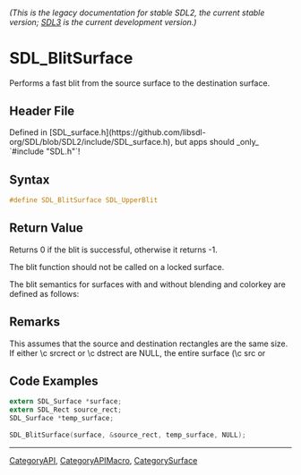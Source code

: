 ====== (This is the legacy documentation for stable SDL2, the current stable version; [https://wiki.libsdl.org/SDL3/ SDL3] is the current development version.) ======
= SDL_BlitSurface =

Performs a fast blit from the source surface to the destination surface.

== Header File ==

Defined in [SDL_surface.h](https://github.com/libsdl-org/SDL/blob/SDL2/include/SDL_surface.h), but apps should _only_ `#include "SDL.h"`!

== Syntax ==

<syntaxhighlight lang='c'>
#define SDL_BlitSurface SDL_UpperBlit</syntaxhighlight>

== Return Value ==

Returns 0 if the blit is successful, otherwise it returns -1.

The blit function should not be called on a locked surface.

The blit semantics for surfaces with and without blending and colorkey are
defined as follows:

== Remarks ==

This assumes that the source and destination rectangles are the same size.
If either \c srcrect or \c dstrect are NULL, the entire surface (\c src or

== Code Examples ==

<syntaxhighlight lang='c'>
extern SDL_Surface *surface;
extern SDL_Rect source_rect;
SDL_Surface *temp_surface;
     
SDL_BlitSurface(surface, &source_rect, temp_surface, NULL);
</syntaxhighlight>

----
[[CategoryAPI]], [[CategoryAPIMacro]], [[CategorySurface]]


